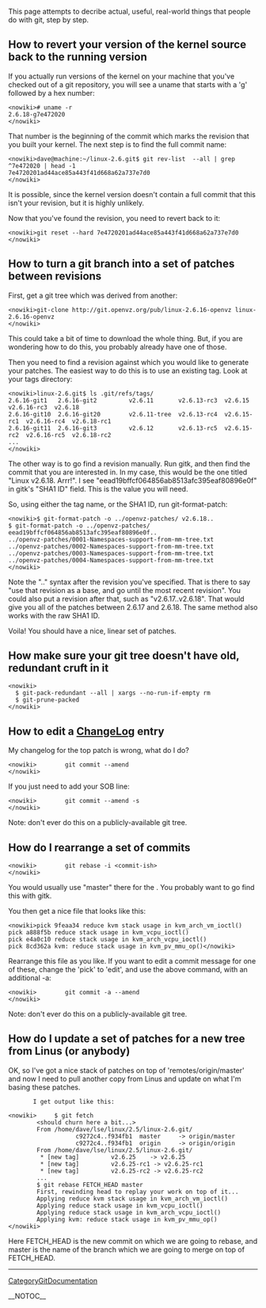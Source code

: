 This page attempts to decribe actual, useful, real-world things that people do with git, step by step.

== How to revert your version of the kernel source back to the running version ==

If you actually run versions of the kernel on your machine that you've checked
out of a git repository, you will see a uname that starts with a 'g' followed by
a hex number:

<pre><nowiki># uname -r
2.6.18-g7e472020
</nowiki></pre>

That number is the beginning of the commit which marks the revision that you
built your kernel.  The next step is to find the full commit name:

<pre><nowiki>dave@machine:~/linux-2.6.git$ git rev-list  --all | grep ^7e472020 | head -1
7e4720201ad44ace85a443f41d668a62a737e7d0
</nowiki></pre>

It is possible, since the kernel version doesn't contain a full commit that
this isn't your revision, but it is highly unlikely.

Now that you've found the revision, you need to revert back to it:

<pre><nowiki>git reset --hard 7e4720201ad44ace85a443f41d668a62a737e7d0
</nowiki></pre>

== How to turn a git branch into a set of patches between revisions ==

First, get a git tree which was derived from another:

<pre><nowiki>git-clone http://git.openvz.org/pub/linux-2.6.16-openvz linux-2.6.16-openvz
</nowiki></pre>

This could take a bit of time to download the whole thing.  But, if you are
wondering how to do this, you probably already have one of those.

Then you need to find a revision against which you would like to generate your
patches.  The easiest way to do this is to use an existing tag.  Look at your tags
directory:

<pre><nowiki>linux-2.6.git$ ls .git/refs/tags/
2.6.16-git1   2.6.16-git2         v2.6.11       v2.6.13-rc3  v2.6.15      v2.6.16-rc3  v2.6.18
2.6.16-git10  2.6.16-git20        v2.6.11-tree  v2.6.13-rc4  v2.6.15-rc1  v2.6.16-rc4  v2.6.18-rc1
2.6.16-git11  2.6.16-git3         v2.6.12       v2.6.13-rc5  v2.6.15-rc2  v2.6.16-rc5  v2.6.18-rc2
...
</nowiki></pre>

The other way is to go find a revision manually.  Run gitk, and then find the commit that
you are interested in.  In my case, this would be the one titled "Linux v2.6.18. Arrr!".
I see "eead19bffcf064856ab8513afc395eaf80896e0f" in gitk's "SHA1 ID" field.  This is the
value you will need.

So, using either the tag name, or the SHA1 ID, run git-format-patch:

<pre><nowiki>$ git-format-patch -o ../openvz-patches/ v2.6.18..
$ git-format-patch -o ../openvz-patches/ eead19bffcf064856ab8513afc395eaf80896e0f..
../openvz-patches/0001-Namespaces-support-from-mm-tree.txt
../openvz-patches/0002-Namespaces-support-from-mm-tree.txt
../openvz-patches/0003-Namespaces-support-from-mm-tree.txt
../openvz-patches/0004-Namespaces-support-from-mm-tree.txt
</nowiki></pre>

Note the ".." syntax after the revision you've specified.  That is there to say
"use that revision as a base, and go until the most recent revision".  You could
also put a revision after that, such as "v2.6.17..v2.6.18".  That would give you
all of the patches between 2.6.17 and 2.6.18.  The same method also works with
the raw SHA1 ID.

Voila!  You should have a nice, linear set of patches.

== How make sure your git tree doesn't have old, redundant cruft in it ==

<pre><nowiki>
  $ git-pack-redundant --all | xargs --no-run-if-empty rm
  $ git-prune-packed 
</nowiki></pre>

== How to edit a [[ChangeLog]] entry ==

My changelog for the top patch is wrong, what do I do?

<pre><nowiki>        git commit --amend
</nowiki></pre>
If you just need to add your SOB line:

<pre><nowiki>        git commit --amend -s
</nowiki></pre>
Note: don't ever do this on a publicly-available git tree.

== How do I rearrange a set of commits ==

<pre><nowiki>        git rebase -i <commit-ish>
</nowiki></pre>
You would usually use "master" there for the <commit-ish>.
You probably want to go find this with gitk.

You then get a nice file that looks like this: 

<pre><nowiki>pick 9feaa34 reduce kvm stack usage in kvm_arch_vm_ioctl()
pick a888f5b reduce stack usage in kvm_vcpu_ioctl()
pick e4a0c10 reduce stack usage in kvm_arch_vcpu_ioctl()
pick 8cd362a kvm: reduce stack usage in kvm_pv_mmu_op()</nowiki></pre>

Rearrange this file as you like.  If you want to edit a commit message
for one of these, change the 'pick' to 'edit', and use the above command,
with an additional -a:

<pre><nowiki>        git commit -a --amend
</nowiki></pre>

Note: don't ever do this on a publicly-available git tree.

== How do I update a set of patches for a new tree from Linus (or anybody) ==

OK, so I've got a nice stack of patches on top of 'remotes/origin/master'
and now I need to pull another copy from Linus and update on what I'm
basing these patches.

        I get output like this:
<pre><nowiki>     $ git fetch
        <should churn here a bit...>
        From /home/dave/lse/linux/2.5/linux-2.6.git/
                   c9272c4..f934fb1  master     -> origin/master
                   c9272c4..f934fb1  origin     -> origin/origin
        From /home/dave/lse/linux/2.5/linux-2.6.git/
         * [new tag]         v2.6.25    -> v2.6.25
         * [new tag]         v2.6.25-rc1 -> v2.6.25-rc1
         * [new tag]         v2.6.25-rc2 -> v2.6.25-rc2
        ...
        $ git rebase FETCH_HEAD master
        First, rewinding head to replay your work on top of it...
        Applying reduce kvm stack usage in kvm_arch_vm_ioctl()
        Applying reduce stack usage in kvm_vcpu_ioctl()
        Applying reduce stack usage in kvm_arch_vcpu_ioctl()
        Applying kvm: reduce stack usage in kvm_pv_mmu_op()
</nowiki></pre>

Here FETCH_HEAD is the new commit on which we
are going to rebase, and master is the name of
the branch which we are going to merge on top
of FETCH_HEAD.

----
[[CategoryGitDocumentation]]

__NOTOC__